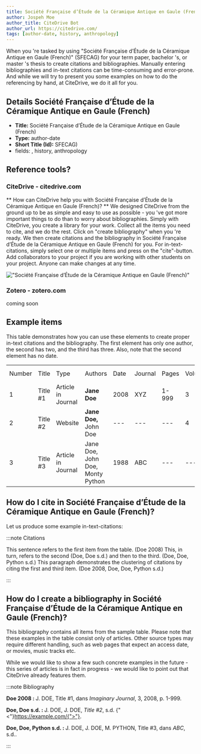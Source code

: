 ```yaml
---
title: Société Française d’Étude de la Céramique Antique en Gaule (French)
author: Jospeh Moe
author_title: CiteDrive Bot
author_url: https://citedrive.com/
tags: [author-date, history, anthropology]
---
```


When you 're tasked by using "Société Française d’Étude de la Céramique Antique en Gaule (French)" (SFECAG) for your term paper, bachelor 's, or master 's thesis to create citations and bibliographies.
Manually entering bibliographies and in-text citations can be time-consuming and error-prone. And while we will try to present you some examples on how to do the referencing by hand, at CiteDrive, we do it all for you.

## Details  Société Française d’Étude de la Céramique Antique en Gaule (French)
* **Title:** Société Française d’Étude de la Céramique Antique en Gaule (French)
* **Type:** author-date
* **Short Title (Id):** SFECAG)
* fields: , history, anthropology

## Reference tools?
### CiteDrive - citedrive.com
** How can CiteDrive help you with Société Française d’Étude de la Céramique Antique en Gaule (French)? **
We designed CiteDrive from the ground up to be as simple and easy to use as possible - you 've got more important things to do than to worry about bibliographies. Simply with CiteDrive, you create a library for your work. Collect all the items you need to cite, and we do the rest. Click on "create bibliography" when you 're ready. We then create citations and the bibliography in Société Française d’Étude de la Céramique Antique en Gaule (French) for you. For in-text-citations, simply select one or multiple items and press on the "cite"-button. Add collaborators to your project if you are working with other students on your project. Anyone can make changes at any time.


!["Société Française d’Étude de la Céramique Antique en Gaule (French)"](images/societe-francaise-detude-de-la-ceramique-antique-en-gaule-french.svg "Choose Société Française d’Étude de la Céramique Antique en Gaule (French) in the CiteDrive App")

### Zotero - zotero.com

coming soon

## Example items

This table demonstrates how you can use these elements to create proper in-text citations and the bibliography. The first element has only one author, the second has two, and the third has three. Also, note that the second element has no date.


<table>
  <tr>
   <td>Number
   </td>
   <td>Title
   </td>
   <td>Type
   </td>
   <td>Authors
   </td>
   <td>Date
   </td>
   <td>Journal
   </td>
   <td>Pages
   </td>
   <td>Volume
   </td>
   <td>Issue
   </td>
   <td>Access Date
   </td>
  </tr>
  <tr>
   <td>1
   </td>
   <td>Title #1
   </td>
   <td>Article in Journal
   </td>
   <td><strong>Jane Doe</strong>
   </td>
   <td>2008
   </td>
   <td>XYZ
   </td>
   <td>1-999
   </td>
   <td>3
   </td>
   <td>2
   </td>
   <td>--
   </td>
  </tr>
  <tr>
   <td>
2
   </td>
   <td>Title #2
   </td>
   <td>Website
   </td>
   <td><strong>Jane Doe, </strong>John Doe
   </td>
   <td>---
   </td>
   <td>---
   </td>
   <td>---
   </td>
   <td>4
   </td>
   <td>---
   </td>
   <td>2020-05-01
   </td>
  </tr>
  <tr>
   <td>3
   </td>
   <td>Title #3
   </td>
   <td>Article in Journal
   </td>
   <td>Jane Doe, John Doe, Monty Python
   </td>
   <td>1988
   </td>
   <td>ABC
   </td>
   <td>---
   </td>
   <td>---
   </td>
   <td>16
   </td>
   <td>---
   </td>
  </tr>
</table>



## How do I cite in  Société Française d’Étude de la Céramique Antique en Gaule (French)?

Let us produce some example in-text-citations:

:::note Citations


This sentence refers to the first item from the table. (Doe 2008) This, in turn, refers to the second (Doe, Doe s.d.)
and then to the third.  (Doe, Doe, Python s.d.)
This paragraph demonstrates the clustering of citations by citing the first and third item. (Doe 2008, Doe, Doe, Python s.d.)

:::

## How do I create a bibliography in Société Française d’Étude de la Céramique Antique en Gaule (French)?

This bibliography contains all items from the sample table. Please note that these examples in the table consist only of articles. Other source types may require different handling, such as web pages that expect an access date, or movies, music tracks etc.

While we would like to show a few such concrete examples in the future - this series of articles is in fact in progress - we would like to point out that CiteDrive already features them.

:::note Bibliography

<b>Doe 2008 : </b>J. DOE, Title #1, dans <i>Imaginary Journal</i>, 3, 2008, p. 1-999.

<b>Doe, Doe s.d. : </b>J. DOE, J. DOE, <i>Title #2</i>, s.d.  {"<"}https://example.com/{">"}.

<b>Doe, Doe, Python s.d. : </b>J. DOE, J. DOE, M. PYTHON, Title #3, dans <i>ABC</i>, s.d..



:::


        